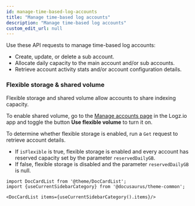 ```yaml
---
id: manage-time-based-log-accounts
title: "Manage time-based log accounts"
description: "Manage time-based log accounts"
custom_edit_url: null
---
```




Use these API requests to manage time-based log accounts:
* Create, update, or delete a sub account.
* Allocate daily capacity to the main account and/or sub accounts.
* Retrieve account activity stats and/or account configuration details.

### Flexible storage & shared volume
  
Flexible storage and shared volume allow accounts to share indexing capacity.

To enable shared volume, go to the [Manage accounts page](https://app.logz.io/#/dashboard/settings/manage-accounts) in the Logz.io app and toggle the button **Use flexible volume** to turn it on.

To determine whether flexible storage is enabled, run a `Get` request to retrieve account details.
* If `isFlexible` is true, flexible storage is enabled and every account has reserved capacity set by the parameter `reservedDailyGB`.
* If false, flexible storage is disabled and the parameter `reservedDailyGB` is null.



```mdx-code-block
import DocCardList from '@theme/DocCardList';
import {useCurrentSidebarCategory} from '@docusaurus/theme-common';

<DocCardList items={useCurrentSidebarCategory().items}/>
```
      